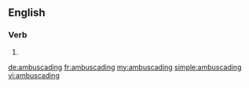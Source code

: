 ==English==

===Verb===
{{head|en|present participle}}

# {{present participle of|ambuscade|lang=en|nocat=1}}

[[de:ambuscading]]
[[fr:ambuscading]]
[[my:ambuscading]]
[[simple:ambuscading]]
[[vi:ambuscading]]